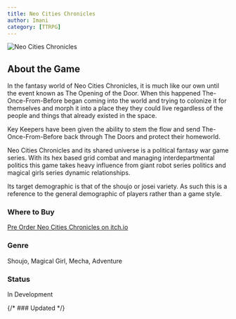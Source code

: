 ```yaml
---
title: Neo Cities Chronicles
author: Imani
category: [TTRPG]
---
```


![Neo Cities Chronicles](./static/img/logos/NeoCitiesChronicles_logo_72dpi.png "Neo Cities Chronicles Logo")

## About the Game
In the fantasy world of Neo Cities Chronicles, it is much like our own until the event known as The Opening of the Door. When this happened The-Once-From-Before began coming into the world and trying to colonize it for themselves and morph it into a place they they could live regardless of the people and things that already existed in the space. 

Key Keepers have been given the ability to stem the flow and send The-Once-From-Before back through The Doors and protect their homeworld. 

Neo Cities Chronicles and its shared universe is a political fantasy war game series. With its hex based grid combat and managing interdepartmental politics this game takes heavy influence from giant robot series politics and magical girls series dynamic relationships. 

Its target demographic is that of the shoujo or josei variety. As such this is a reference to the general demographic of players rather than a game style. 

### Where to Buy
[Pre Order Neo Cities Chronicles on itch.io](https://margaretcatter.itch.io/neo-cities-chronicles)

### Genre
Shoujo, Magical Girl, Mecha, Adventure

### Status
In Development

{/* ### Updated */}
